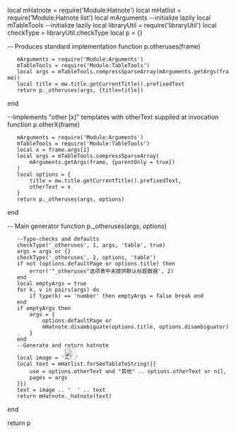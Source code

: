 local mHatnote = require('Module:Hatnote')
local mHatlist = require('Module:Hatnote list')
local mArguments --initialize lazily
local mTableTools --initialize lazily
local libraryUtil = require('libraryUtil')
local checkType = libraryUtil.checkType
local p = {}

-- Produces standard {{other uses}} implementation
function p.otheruses(frame)
	mArguments = require('Module:Arguments')
	mTableTools = require('Module:TableTools')
	local args = mTableTools.compressSparseArray(mArguments.getArgs(frame))
	local title = mw.title.getCurrentTitle().prefixedText
	return p._otheruses(args, {title=title})
end

--Implements "other [x]" templates with otherText supplied at invocation
function p.otherX(frame)
	mArguments = require('Module:Arguments')
	mTableTools = require('Module:TableTools')
	local x = frame.args[1]
	local args = mTableTools.compressSparseArray(
		mArguments.getArgs(frame, {parentOnly = true})
	)
	local options = {
		title = mw.title.getCurrentTitle().prefixedText,
		otherText = x
	}
	return p._otheruses(args, options)
end

-- Main generator
function p._otheruses(args, options)
	--Type-checks and defaults
	checkType('_otheruses', 1, args, 'table', true)
	args = args or {}
	checkType('_otheruses', 2, options, 'table')
	if not (options.defaultPage or options.title) then
		error('"_otheruses"选项表中未提供默认标题数据', 2)
	end
	local emptyArgs = true
	for k, v in pairs(args) do
		if type(k) == 'number' then emptyArgs = false break end
	end
	if emptyArgs then
		args = {
			options.defaultPage or
			mHatnote.disambiguate(options.title, options.disambiguator)
		}
	end
	--Generate and return hatnote
	local image = '[[File:Disambig_gray.svg|25px]]'
	local text = mHatlist.forSeeTableToString({{
		use = options.otherText and "其他" .. options.otherText or nil,
		pages = args
	}})
	text = image .. '  ' .. text
	return mHatnote._hatnote(text)
end

return p